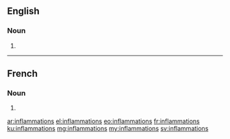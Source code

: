 ==English==

===Noun===
{{head|en|plural}}

# {{plural of|inflammation|lang=en}}

----

==French==

===Noun===
{{head|fr|plural|g=f}}

# {{plural of|inflammation|lang=fr}}

[[ar:inflammations]]
[[el:inflammations]]
[[eo:inflammations]]
[[fr:inflammations]]
[[ku:inflammations]]
[[mg:inflammations]]
[[my:inflammations]]
[[sv:inflammations]]